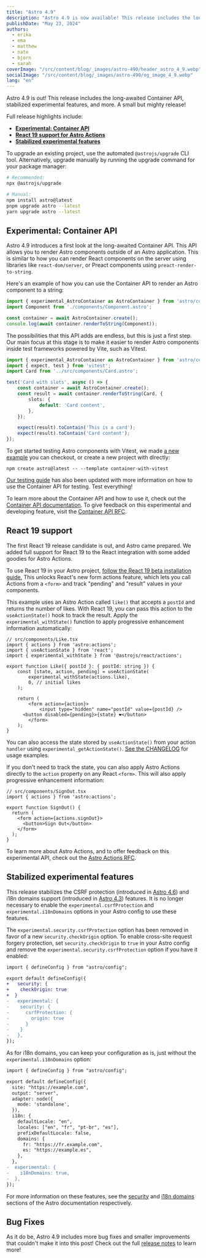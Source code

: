 ```yaml
---
title: "Astro 4.9"
description: "Astro 4.9 is now available! This release includes the long-awaited Container API, stabilized experimental features, and more."
publishDate: "May 23, 2024"
authors:
  - erika
  - ema
  - matthew
  - nate
  - bjorn
  - sarah
coverImage: "/src/content/blog/_images/astro-490/header_astro_4_9.webp"
socialImage: "/src/content/blog/_images/astro-490/og_image_4_9.webp"
lang: "en"
---
```



<BlogSummary>
  Astro 4.9 is out! This release includes the long-awaited Container API, stabilized experimental features, and more. A small but mighty release!
</BlogSummary>

Full release highlights include:

- [**Experimental: Container API**](#experimental-container-api)
- [**React 19 support for Astro Actions**](#react-19-support)
- [**Stabilized experimental features**](#stabilized-experimental-features)

To upgrade an existing project, use the automated `@astrojs/upgrade` CLI tool. Alternatively, upgrade manually by running the upgrade command for your package manager:

```sh
# Recommended:
npx @astrojs/upgrade

# Manual:
npm install astro@latest
pnpm upgrade astro --latest
yarn upgrade astro --latest
```

## Experimental: Container API

Astro 4.9 introduces a first look at the long-awaited Container API. This API allows you to render Astro components outside of an Astro application. This is similar to how you can render React components on the server using libraries like `react-dom/server`, or Preact components using `preact-render-to-string`.

Here's an example of how you can use the Container API to render an Astro component to a string:

```ts
import { experimental_AstroContainer as AstroContainer } from 'astro/container';
import Component from './components/Component.astro';

const container = await AstroContainer.create();
console.log(await container.renderToString(Component));
```

The possibilities that this API adds are endless, but this is just a first step. Our main focus at this stage is to make it easier to render Astro components inside test frameworks powered by Vite, such as Vitest.

```ts
import { experimental_AstroContainer as AstroContainer } from 'astro/container';
import { expect, test } from 'vitest';
import Card from '../src/components/Card.astro';

test('Card with slots', async () => {
	const container = await AstroContainer.create();
	const result = await container.renderToString(Card, {
		slots: {
			default: 'Card content',
		},
	});

	expect(result).toContain('This is a card');
	expect(result).toContain('Card content');
});
```

To get started testing Astro components with Vitest, we made [a new example](https://github.com/withastro/astro/tree/main/examples/container-with-vitest) you can checkout, or create a new project with directly:

```shell
npm create astro@latest -- --template container-with-vitest
```

[Our testing guide](https://docs.astro.build/en/guides/testing/#vitest-and-container-api) has also been updated with more information on how to use the Container API for testing. Test everything!

To learn more about the Container API and how to use it, check out the [Container API documentation](https://docs.astro.build/en/reference/container-reference/). To give feedback on this experimental and developing feature, visit the [Container API RFC](https://github.com/withastro/roadmap/pull/916).

## React 19 support

The first React 19 release candidate is out, and Astro came prepared. We added full support for React 19 to the React integration with some added goodies for Astro Actions.

To use React 19 in your Astro project, [follow the React 19 beta installation guide.](https://react.dev/blog/2024/04/25/react-19-upgrade-guide#installing) This unlocks React's new form actions feature, which lets you call Actions from a `<form>` and track "pending" and "result" values in your components.

This example uses an Astro Action called `like()` that accepts a `postId` and returns the number of likes. With React 19, you can pass this action to the `useActionState()` hook to track the result. Apply the `experimental_withState()` function to apply progressive enhancement information automatically:

```tsx
// src/components/Like.tsx
import { actions } from 'astro:actions';
import { useActionState } from 'react';
import { experimental_withState } from '@astrojs/react/actions';

export function Like({ postId }: { postId: string }) {
	const [state, action, pending] = useActionState(
		experimental_withState(actions.like),
		0, // initial likes
	);

	return (
		<form action={action}>
			<input type="hidden" name="postId" value={postId} />
      <button disabled={pending}>{state} ❤️</button>
		</form>
	);
}
```

You can also access the state stored by `useActionState()` from your action `handler` using `experimental_getActionState()`. [See the CHANGELOG](https://github.com/withastro/astro/blob/refs/heads/main/packages/astro/CHANGELOG.md#490) for usage examples.

If you don't need to track the state, you can also apply Astro Actions directly to the `action` property on any React `<form>`. This will also apply progressive enhancement information:

```tsx
// src/components/SignOut.tsx
import { actions } from 'astro:actions';

export function SignOut() {
  return (
    <form action={actions.signOut}>
      <button>Sign Out</button>
    </form>
  );
}
```

To learn more about Astro Actions, and to offer feedback on this experimental API, check out the [Astro Actions RFC](https://github.com/withastro/roadmap/blob/actions/proposals/0046-actions.md).

## Stabilized experimental features

This release stabilizes the CSRF protection (introduced in [Astro 4.6](/blog/astro-460/#experimental-support-for-csrf-protection)) and i18n domains support (introduced in [Astro 4.3](/blog/astro-430/#experimental-add-domain-support-for-i18n)) features. It is no longer necessary to enable the `experimental.csrfProtection` and `experimental.i18nDomains` options in your Astro config to use these features.

The `experimental.security.csrfProtection` option has been removed in favor of a new `security.checkOrigin` option. To enable cross-site request forgery protection, set `security.checkOrigin` to `true` in your Astro config and remove the `experimental.security.csrfProtection` option if you have it enabled:

```diff
import { defineConfig } from "astro/config";

export default defineConfig({
+	security: {
+    checkOrigin: true
+  }
-	experimental: {
-    security: {
-      csrfProtection: {
-        origin: true
-      }
-    }
-	},
});
```

As for i18n domains, you can keep your configuration as is, just without the `experimental.i18nDomains` option:

```diff
import { defineConfig } from "astro/config";

export default defineConfig({
  site: "https://example.com",
  output: "server",
  adapter: node({
    mode: 'standalone',
  }),
  i18n: {
    defaultLocale: "en",
    locales: ["en", "fr", "pt-br", "es"],
    prefixDefaultLocale: false,
    domains: {
      fr: "https://fr.example.com",
      es: "https://example.es",
    },
  },
-  experimental: {
-    i18nDomains: true,
-  },
});
```

For more information on these features, see the [security](https://docs.astro.build/en/reference/configuration-reference/#security) and [i18n domains](https://docs.astro.build/en/guides/internationalization/#domains) sections of the Astro documentation respectively.

## Bug Fixes

As it do be, Astro 4.9 includes more bug fixes and smaller improvements that couldn't make it into this post! Check out the full [release notes](https://github.com/withastro/astro/blob/refs/heads/main/packages/astro/CHANGELOG.md#490) to learn more!
